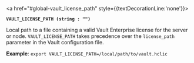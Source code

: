 <a id="global-vault_license_path" />

<a href="#global-vault_license_path" style={{textDecorationLine:'none'}}>

**`VAULT_LICENSE_PATH (string : "")`** <EnterpriseAlert inline="true" />

</a>

Local path to a file containing a valid Vault Enterprise license for the server
or node. `VAULT_LICENSE_PATH` takes precedence over the `license_path` parameter
in the Vault configuration file.

**Example**: `export VAULT_LICENSE_PATH=/local/path/to/vault.hclic`


